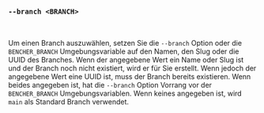 ### `--branch <BRANCH>`

<br />

Um einen Branch auszuwählen, setzen Sie die `--branch` Option oder die `BENCHER_BRANCH` Umgebungsvariable
auf den Namen, den Slug oder die UUID des Branches.
Wenn der angegebene Wert ein Name oder Slug ist und der Branch noch nicht existiert, wird er für Sie erstellt.
Wenn jedoch der angegebene Wert eine UUID ist, muss der Branch bereits existieren.
Wenn beides angegeben ist, hat die `--branch` Option Vorrang vor der `BENCHER_BRANCH` Umgebungsvariablen.
Wenn keines angegeben ist, wird `main` als Standard Branch verwendet.